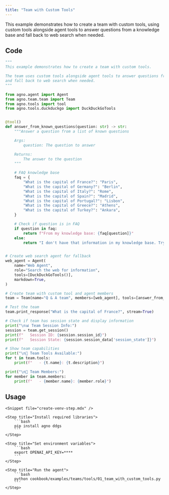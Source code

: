```yaml
---
title: "Team with Custom Tools"
---
```


This example demonstrates how to create a team with custom tools, using custom tools alongside agent tools to answer questions from a knowledge base and fall back to web search when needed.

## Code

```python cookbook/examples/teams/tools/01_team_with_custom_tools.py
"""
This example demonstrates how to create a team with custom tools.

The team uses custom tools alongside agent tools to answer questions from a knowledge base
and fall back to web search when needed.
"""

from agno.agent import Agent
from agno.team.team import Team
from agno.tools import tool
from agno.tools.duckduckgo import DuckDuckGoTools


@tool()
def answer_from_known_questions(question: str) -> str:
    """Answer a question from a list of known questions

    Args:
        question: The question to answer

    Returns:
        The answer to the question
    """

    # FAQ knowledge base
    faq = {
        "What is the capital of France?": "Paris",
        "What is the capital of Germany?": "Berlin",
        "What is the capital of Italy?": "Rome",
        "What is the capital of Spain?": "Madrid",
        "What is the capital of Portugal?": "Lisbon",
        "What is the capital of Greece?": "Athens",
        "What is the capital of Turkey?": "Ankara",
    }

    # Check if question is in FAQ
    if question in faq:
        return f"From my knowledge base: {faq[question]}"
    else:
        return "I don't have that information in my knowledge base. Try asking the web search agent."


# Create web search agent for fallback
web_agent = Agent(
    name="Web Agent",
    role="Search the web for information",
    tools=[DuckDuckGoTools()],
    markdown=True,
)

# Create team with custom tool and agent members
team = Team(name="Q & A team", members=[web_agent], tools=[answer_from_known_questions])

# Test the team
team.print_response("What is the capital of France?", stream=True)

# Check if team has session state and display information
print("\n📊 Team Session Info:")
session = team.get_session()
print(f"   Session ID: {session.session_id}")
print(f"   Session State: {session.session_data['session_state']}")

# Show team capabilities
print("\n🔧 Team Tools Available:")
for t in team.tools:
    print(f"   - {t.name}: {t.description}")

print("\n👥 Team Members:")
for member in team.members:
    print(f"   - {member.name}: {member.role}")
```

## Usage

<Steps>

    <Snippet file="create-venv-step.mdx" />

    <Step title="Install required libraries">
        ```bash
        pip install agno ddgs
        ```
    </Step>

    <Step title="Set environment variables">
        ```bash
        export OPENAI_API_KEY=****
        ```
    </Step>

    <Step title="Run the agent">
        ```bash
        python cookbook/examples/teams/tools/01_team_with_custom_tools.py
        ```
    </Step>

</Steps>